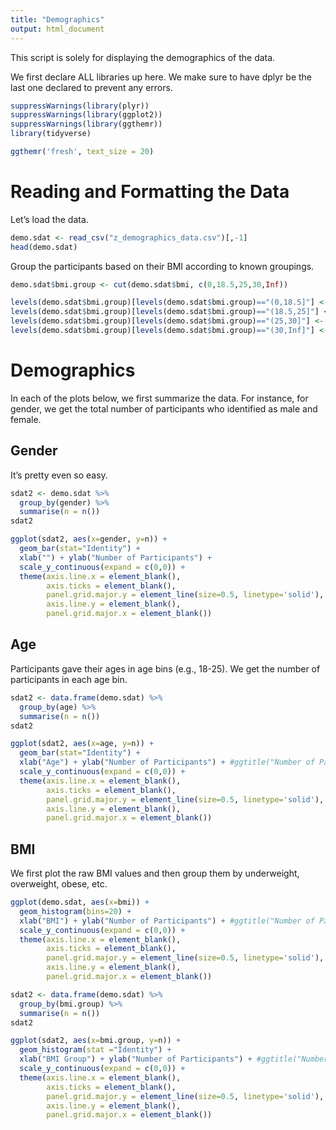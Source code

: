 ```yaml
---
title: "Demographics"
output: html_document
---
```


This script is solely for displaying the demographics of the data.

We first declare ALL libraries up here. We make sure to have dplyr be the last one declared to prevent any errors.

```r
suppressWarnings(library(plyr))
suppressWarnings(library(ggplot2))
suppressWarnings(library(ggthemr))
library(tidyverse)

ggthemr('fresh', text_size = 20)
```

# Reading and Formatting the Data

Let's load the data.

```r
demo.sdat <- read_csv("z_demographics_data.csv")[,-1]
head(demo.sdat)
```

Group the participants based on their BMI according to known groupings.

```r
demo.sdat$bmi.group <- cut(demo.sdat$bmi, c(0,18.5,25,30,Inf))

levels(demo.sdat$bmi.group)[levels(demo.sdat$bmi.group)=="(0,18.5]"] <- "Underweight"
levels(demo.sdat$bmi.group)[levels(demo.sdat$bmi.group)=="(18.5,25]"] <- "Normal"
levels(demo.sdat$bmi.group)[levels(demo.sdat$bmi.group)=="(25,30]"] <- "Overweight"
levels(demo.sdat$bmi.group)[levels(demo.sdat$bmi.group)=="(30,Inf]"] <- "Obese"
```


# Demographics

In each of the plots below, we first summarize the data. For instance, for gender, we get the total number of participants who identified as male and female.

## Gender

It's pretty even so easy.

```r
sdat2 <- demo.sdat %>%
  group_by(gender) %>%
  summarise(n = n())
sdat2

ggplot(sdat2, aes(x=gender, y=n)) + 
  geom_bar(stat="Identity") + 
  xlab("") + ylab("Number of Participants") +
  scale_y_continuous(expand = c(0,0)) + 
  theme(axis.line.x = element_blank(), 
        axis.ticks = element_blank(), 
        panel.grid.major.y = element_line(size=0.5, linetype='solid'), 
        axis.line.y = element_blank(), 
        panel.grid.major.x = element_blank())
```

## Age

Participants gave their ages in age bins (e.g., 18-25). We get the number of participants in each age bin.

```r
sdat2 <- data.frame(demo.sdat) %>%
  group_by(age) %>%
  summarise(n = n())
sdat2

ggplot(sdat2, aes(x=age, y=n)) + 
  geom_bar(stat="Identity") + 
  xlab("Age") + ylab("Number of Participants") + #ggtitle("Number of Participants by Age") +
  scale_y_continuous(expand = c(0,0)) + 
  theme(axis.line.x = element_blank(), 
        axis.ticks = element_blank(), 
        panel.grid.major.y = element_line(size=0.5, linetype='solid'), 
        axis.line.y = element_blank(), 
        panel.grid.major.x = element_blank())
```


## BMI

We first plot the raw BMI values and then group them by underweight, overweight, obese, etc. 

```r
ggplot(demo.sdat, aes(x=bmi)) + 
  geom_histogram(bins=20) +
  xlab("BMI") + ylab("Number of Participants") + #ggtitle("Number of Participants by Age") +
  scale_y_continuous(expand = c(0,0)) + 
  theme(axis.line.x = element_blank(), 
        axis.ticks = element_blank(), 
        panel.grid.major.y = element_line(size=0.5, linetype='solid'), 
        axis.line.y = element_blank(), 
        panel.grid.major.x = element_blank())
```

```r
sdat2 <- data.frame(demo.sdat) %>%
  group_by(bmi.group) %>%
  summarise(n = n())
sdat2

ggplot(sdat2, aes(x=bmi.group, y=n)) + 
  geom_histogram(stat ="Identity") +
  xlab("BMI Group") + ylab("Number of Participants") + #ggtitle("Number of Participants by Age") +
  scale_y_continuous(expand = c(0,0)) +
  theme(axis.line.x = element_blank(), 
        axis.ticks = element_blank(), 
        panel.grid.major.y = element_line(size=0.5, linetype='solid'), 
        axis.line.y = element_blank(), 
        panel.grid.major.x = element_blank())
```

